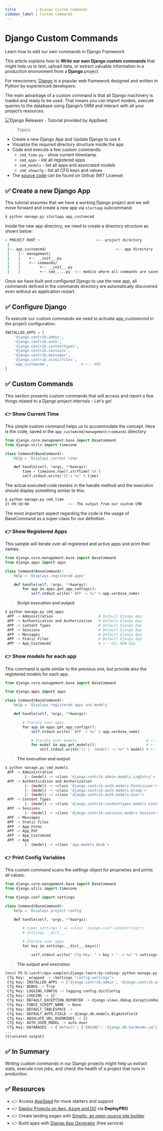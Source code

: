 ```yaml
---
title         : Django Custom Commands 
sidebar_label : Custom Commands
---
```


# Django Custom Commands

<SubHeading>Learn how to add our own commands in Django Framework</SubHeading>

This article explains how to **Write our own Django custom commands** that might help us to test, upload data, or extract valuable information in a production environment from a **Django** project.

For newcomers, [Django](https://www.djangoproject.com/) is a popular web framework designed and written in Python by experienced developers. 

The main advantage of a custom command is that all Django machinery is loaded and ready to be used. 
That means you can import models, execute queries to the database using Django’s ORM and interact with all your project’s resources.

![Django Releases - Tutorial provided by AppSeed.](https://user-images.githubusercontent.com/51070104/268675023-54ea4ace-a8ad-442b-9b43-2ba12a6403ba.jpg)

> Topics 

- Create a new Django App and Update Django to use it
- Visualize the required directory structure inside the app
- Code end execute a few custom commands:
  - `cmd_time.py` - show current timestamp
  - `cmd_apps` - list all registered apps
  - `cmd_models` - list all apps and associated models
  - `cmd_showcfg` - list all CFG keys and values
- The [source code](https://github.com/app-generator/django-learn-by-coding) can be found on Github (MIT License)

## ✅ Create a new Django App

This tutorial assumes that we have a working Django project and we will move forward and create a new app via `startapp` subcommand:

```bash
$ python manage.py startapp app_customcmd
```

Inside the new app directory, we need to create a directory structure as shown below:

```bash
< PROJECT ROOT >                          <-- project directory
 |
 |-- app_customcmd/                                <-- app directory
 |    |-- management/
 |    |    +-- __init__.py
 |    |    +-- commands/
 |    |         +-- __init__.py
 |    |         +-- cmd_....py  <-- module where all commands are saved
```

Once we have built and configured Django to use the new app, all commands defined in the commands directory are automatically discovered even without an application restart.

## ✅ Configure Django 

To execute our custom commands we need to activate app_customcmd in the project configuration:

```python
INSTALLED_APPS = [
    'django.contrib.admin',
    'django.contrib.auth',
    'django.contrib.contenttypes',
    'django.contrib.sessions',
    'django.contrib.messages',
    'django.contrib.staticfiles',
    'app_customcmd',               # <-- NEW
]
```

## ✅ Custom Commands

This section presents custom commands that will access and report a few things related to a Django project internals - Let's go!

### 👉 Show Current Time

This simple custom command helps us to accommodate the concept. Here is the code, saved in the `app_customcmd/management/commands` directory:

```python
from django.core.management.base import BaseCommand
from django.utils import timezone

class Command(BaseCommand):
    help = 'Displays current time'

    def handle(self, *args, **kwargs):
        time = timezone.now().strftime('%X')
        self.stdout.write("It's %s" % time)
```

The actual executed code resides in the handle method and the execution should display something similar to this:

```bash
$ python manage.py cmd_time
It 09:18:08                  <-- The output from our custom CMD 
```

The most important aspect regarding the code is the usage of BaseCommand as a super-class for our definition.

### 👉 Show Registered Apps

This sample will iterate over all registered and active apps and print their names.

```python
from django.core.management.base import BaseCommand
from django.apps import apps

class Command(BaseCommand):
    help = 'Displays registered apps'

    def handle(self, *args, **kwargs):
        for app in apps.get_app_configs():
            self.stdout.write(" APP -> %s" % app.verbose_name) 
```

> **Script execution and output**

```bash
$ python manage.py cmd_apps
 APP -> Administration                     # Default Django App   
 APP -> Authentication and Authorization   # Default Django App
 APP -> Content Types                      # Default Django App
 APP -> Sessions                           # Default Django App
 APP -> Messages                           # Default Django App
 APP -> Static Files                       # Default Django App
 APP -> App_Customcmd                      # <-- Our NEW App    
```

### 👉 Show models for each app

This command is quite similar to the previous one, but provide also the registered models for each app.

```python
from django.core.management.base import BaseCommand

from django.apps import apps

class Command(BaseCommand):
    help = 'Displays registered apps and models'

    def handle(self, *args, **kwargs):

        # Iterate over apps
        for app in apps.get_app_configs():
            self.stdout.write(" APP -> %s" % app.verbose_name)

            # Iterate over models                                # <-- New Code 
            for model in app.get_models():                       # <-- New Code 
                self.stdout.write("\t |- (model) -> %s" % model) # <-- New Code 
```

> **The execution and output**

```bash
$ python manage.py cmd_models
 APP -> Administration
         |- (model) -> <class 'django.contrib.admin.models.LogEntry'>
 APP -> Authentication and Authorization
         |- (model) -> <class 'django.contrib.auth.models.Permission'>
         |- (model) -> <class 'django.contrib.auth.models.Group'>
         |- (model) -> <class 'django.contrib.auth.models.User'>
 APP -> Content Types
         |- (model) -> <class 'django.contrib.contenttypes.models.ContentType'>
 APP -> Sessions
         |- (model) -> <class 'django.contrib.sessions.models.Session'>        
 APP -> Messages
 APP -> Static Files
 APP -> App_Forms
 APP -> App_Pdf
 APP -> App_Customcmd
 APP -> App
         |- (model) -> <class 'app.models.Book'> 
```

### 👉 Print Config Variables

This custom command scans the settings object for proprieties and prints all values.

```python 
from django.core.management.base import BaseCommand
from django.utils import timezone

from django.conf import settings

class Command(BaseCommand):
    help = 'Displays project config'

    def handle(self, *args, **kwargs):

        # type( settings ) => <class 'django.conf.LazySettings'>
        # settings.__dict__

        # Iterate over apps
        for key in settings.__dict__.keys():

            self.stdout.write(" Cfg Key: " + key + " -> %s" % settings.__dict__[ key ] )
```            

> **The output and execution**

```bash
(env) PS D:\work\repo-samples\django-learn-by-coding> python manage.py cmd_showcfg
 Cfg Key: _wrapped -> <Settings "config.settings">
 Cfg Key: INSTALLED_APPS -> ['django.contrib.admin', 'django.contrib.auth', 'django.contrib.contenttypes', 'django.contrib.sessions', 'django.contrib.messages', 'django.contrib.staticfiles', 'app_forms', 'app_pdf', 'app_customcmd', 'app']
 Cfg Key: DEBUG -> True
 Cfg Key: LOGGING_CONFIG -> logging.config.dictConfig
 Cfg Key: LOGGING -> {}
 Cfg Key: DEFAULT_EXCEPTION_REPORTER -> django.views.debug.ExceptionReporter
 Cfg Key: FORCE_SCRIPT_NAME -> None
 Cfg Key: DEFAULT_TABLESPACE ->
 Cfg Key: DEFAULT_AUTO_FIELD -> django.db.models.BigAutoField
 Cfg Key: ABSOLUTE_URL_OVERRIDES -> {}
 Cfg Key: AUTH_USER_MODEL -> auth.User
 Cfg Key: DATABASES -> {'default': {'ENGINE': 'django.db.backends.sqlite3', 'NAME': WindowsPath('D:/work/repo-samples/django-learn-by-coding/db.sqlite3'), 'ATOMIC_REQUESTS': False, 'AUTOCOMMIT': True, 'CONN_MAX_AGE': 0, 'OPTIONS': {}, 'TIME_ZONE': None, 'USER': '', 'PASSWORD': '', 'HOST': '', 'PORT': '', 'TEST': {'CHARSET': None, 'COLLATION': None, 'MIGRATE': True, 'MIRROR': None, 'NAME': None}}}
...
(truncated output) 
```

## ✅ In Summary 

Writing custom commands in our Django projects might help us extract stats, execute cron jobs, and check the health of a project that runs in production.

## ✅ Resources

- 👉 Access [AppSeed](https://appseed.us/) for more starters and support 
- 👉 [Deploy Projects on Aws, Azure and DO](https://www.docs.deploypro.dev/) via **DeployPRO**
- 👉 Create landing pages with [Simpllo, an open-source site builder](https://www.simpllo.com/)
- 👉 Build apps with [Django App Generator](https://app-generator.dev/django/) (free service)
